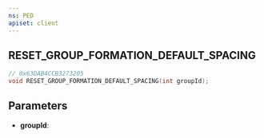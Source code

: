 ```yaml
---
ns: PED
apiset: client
---
```

## RESET_GROUP_FORMATION_DEFAULT_SPACING

```c
// 0x63DAB4CCB3273205
void RESET_GROUP_FORMATION_DEFAULT_SPACING(int groupId);
```


## Parameters
* **groupId**: